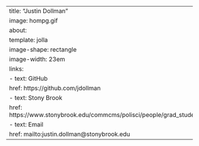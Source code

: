 ---
title: "Justin Dollman"
image: hompg.gif
about: 
  template: jolla
  image-shape: rectangle
  image-width: 23em
  links:
    - text: GitHub
      href: https://github.com/jdollman
    - text: Stony Brook
      href: https://www.stonybrook.edu/commcms/polisci/people/grad_students.php
    - text: Email
      href: mailto:justin.dollman@stonybrook.edu
---
